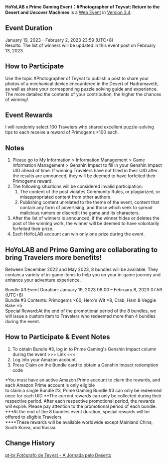 {{Event
|name              = HoYoLAB x Prime Gaming Event：#Photographer of Teyvat: Return to the Desert and Uncover Machines
|image             = Photographer of Teyvat Desert of Hadramaveth.png
|type              = Web
|type2             = Submission
|time_known        = yes
|time_start        = 2023-01-19 12:00:00
|time_start_offset = GMT+8
|time_end          = 2023-02-02 23:59:59
|time_end_offset   = GMT+8
|link              = https://www.hoyolab.com/article/15142005
}}
{{Description|Olah! Hello, Travelers~<br />Following Jeht's footsteps, you must have arrived at the Tanit Camps, before continuing on, deeper and deeper, into the desert.<br />On the way through the Desert of Hadramaveth, were you fascinated by the various ingenious devices and was tempted to explore them?<br />Share the secret mechanisms with me in the form of photos!}}
'''HoYoLAB x Prime Gaming Event：#Photographer of Teyvat: Return to the Desert and Uncover Machines''' is a [[Web Event]] in [[Version 3.4]].

==Event Duration==
January 19, 2023 – February 2, 2023 23:59 (UTC+8)<br />
Results: The list of winners will be updated in this event post on February 13, 2023.

==How to Participate==
Use the topic #Photographer of Teyvat to publish a post to share your photos of a mechanical device encountered in the Desert of Hadramaveth, as well as share your corresponding puzzle solving guide and experience.<br />
The more detailed the contents of your contribution, the higher the chances of winning!

==Event Rewards==
I will randomly select 100 Travelers who shared excellent puzzle-solving tips to each receive a reward of Primogems ×100 each.

==Notes==
# Please go to My Information > Information Management > Game Information Management > Genshin Impact to fill in your Genshin Impact UID ahead of time. If winning Travelers have not filled in their UID after the results are announced, they will be deemed to have forfeited their Primogems reward.
# The following situations will be considered invalid participation:
## The content of the post violates Community Rules, or plagiarized, or misappropriated content from other authors.
## Publishing content unrelated to the theme of the event, content that contain any form of advertising, and those which seek to spread malicious rumors or discredit the game and its characters.
# After the list of winners is announced, if the winner hides or deletes the post of the winning work, the winner will be deemed to have voluntarily forfeited their prize.
# Each HoYoLAB account can win only one prize during the event.

==HoYoLAB and Prime Gaming are collaborating to bring Travelers more benefits!==
Between December 2022 and May 2023, 8 bundles will be available. They contain a variety of in-game items to help you on your in-game journey and enhance your adventure experience.

Bundle #3 Event Duration: January 19, 2023 08:00 – February 8, 2023 07:59 (UTC+8)<br />
Bundle #3 Contents: Primogems ×60, Hero's Wit ×8, Crab, Ham & Veggie Bake ×5<br />
Special Reward:At the end of the promotional period of the 8 bundles, we will issue a custom item to Travelers who redeemed more than 4 bundles during the event.

==How to Participate & Event Notes==
# To obtain Bundle #3, log in to Prime Gaming's Genshin Impact column during the event >>> Link <<<
# Log into your Amazon account.
# Press Claim on the Bundle card to obtain a Genshin Impact redemption code
<nowiki>*</nowiki>You must have an active Amazon Prime account to claim the rewards, and each Amazon Prime account is only eligible <br />to claim a single Bundle #3, Prime Gaming Bundle #3 can only be redeemed once for each UID
<nowiki>**</nowiki>The current rewards can only be collected during their respective period. After each respective promotional period, the rewards will expire. Please pay attention to the promotional period of each bundle.<br />
<nowiki>***</nowiki>At the end of the 8 bundles event duration, special rewards will be offered to eligible Travelers<br />
<nowiki>****</nowiki>These rewards will be available worldwide except Mainland China, South Korea, and Russia.

==Change History==
{{Change History|3.4}}

[[pt-br:Fotógrafo de Teyvat - A Jornada pelo Deserto]]